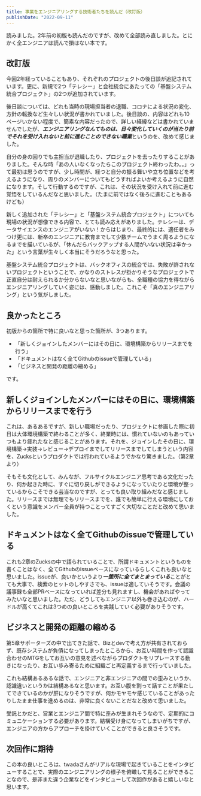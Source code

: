 ```yaml
---
title: 事業をエンジニアリングする技術者たちを読んだ（改訂版）
publishDate: "2022-09-11"
---
```



読みました。2年前の初版も読んだのですが、改めて全部読み直しました。とにかく全エンジニアは読んで損はない本です。

## 改訂版

今回2年経っていることもあり、それぞれのプロジェクトの後日談が追記されています。更に、新規で2つ「テレシー」と会社統合にあたっての「基盤システム統合プロジェクト」の2つが追加されています。

後日談については、どれも当時の現場担当者の退職、コロナによる状況の変化、方針の転換など生々しい状況が書かれていました。後日談の、内容はどれも10ページいかない程度で、簡素な内容だったので、詳しい経緯などは書かれていませんでしたが、***エンジニアリングなんてものは、日々変化していくのが当たり前でそれを受け入れないと前に進むことのできない職業***というのを、改めて感じました。

自分の身の回りでも主担当が退職したり、プロジェクトを去ったりすることがありました。そんな時「あの人いなくなったらこのプロジェクト終わったわ。。」って最初は思うのですが、少し時間が、経つと自分の振る舞いや立ち位置などを考えるようになり、周りのメンバーについてもどうすればよいか考えるように自然になります。そして行動するのですが、これは、その状況を受け入れて前に進む覚悟をしているんだなと思いました。（たまに前ではなく後ろに進むこともあるけども）

新しく追加された「テレシー」と「基盤システム統合プロジェクト」についても現場の状況が想像できる内容で、とても読み応えがありました。テレシーは、データサイエンスのエンジニアがいない！からはじまり、最終的には、適任者をみつけ更には、新卒のエンジニアに教育までして少数チームでうまく周るようになるまでを描いているが、「休んだらバックアップする人間がいない状況は辛かった」という言葉が生々しく本当にそうだろうなと思った。

基盤システム統合プロジェクトは、バックオフィスの統合では、失敗が許されないプロジェクトということで、かなりのストレスが掛かりそうなプロジェクトで正直自分は耐えられるか分からないなと思いながらも、全職種の協力を得ながらエンジニアリングしていく姿には、感動しました。これこそ「真のエンジニアリング」という気がしました。


## 良かったところ

初版からの箇所で特に良いなと思った箇所が、3つあります。

- 「新しくジョインしたメンバーにはその日に、環境構築からリリースまでを行う」
- 「ドキュメントはなく全てGithubのissueで管理している」
- 「ビジネスと開発の距離の縮める」

です。

## 新しくジョインしたメンバーにはその日に、環境構築からリリースまでを行う

これは、あるあるですが、新しい職場だったり、プロジェクトに参画した際に初日は大体環境構築で終わることが多く、終業時には、慣れていないのもあっていつもより疲れたなと感じることがあります。それを、ジョインしたその日に、環境構築→実装→レビュー→デプロイまでしてリリースまでしてしまうという内容を、Zucksというプロダクトでは行われているようでかなり驚きました。（第2章より）

そもそも文化として、みんなが、フルサイクルエンジニア思考である文化だったり、何か起きた時に、すぐに切り戻しができるようになっていたりと環境が整っているからこそできる芸当なのですが、とっても良い取り組みだなと感じました。リリースまでは無理でもリリースまでを、誰でも簡単に行える環境にしておくという意識をメンバー全員が持つことってすごく大切なことだと改めて思いました。

## ドキュメントはなく全てGithubのissueで管理している

これも2章のZucksの中で語られていることで、所謂ドキュメントというものを書くことはなく、全てGithubのissueベースになっているらしくこれも良いなと思いました。issueが、良いかというより***一箇所に全てまとまっている***ことがとても大事で、検索のヒットのしやすさでも、issueは適していそうです。会議の議事録も全部PRベースになっていれば差分も見れますし、機会があればやってみたいなと思いました。ただ、どうしてもエンジニア以外も巻き込むのが、ハードルが高くてこれは3つめの良いところを実践していく必要がありそうです。

## ビジネスと開発の距離の縮める

第5章サポーターズの中で出てきた話で、Bizとdevで考え方が共有されておらず、既存システムが負債になってしまったところから、お互い時間を作って認識合わせのMTGをしてお互いの意見を述べながらプロダクトをリプレースする動きになったり、お互い歩み寄るために組織ごと再定義するまで行っていました。

これも結構あるあるな話で、エンジニアと非エンジニアの間での歪みというか、認識違いというかは結構あるなと思います。お互い腹を割って話すことが果たしてできているのかが肝になりそうですが、何かモヤモヤ感じていることがあったりしたまま仕事を進めるのは、非常に良くないことだなと改めて思いました。

受託とかだと、営業とエンジニア間で特に歪みが生まれそうなので、定期的にコミュニケーションする必要があります。結構受け身になってしまいがちですが、エンジニアの方からアプローチを掛けていくことができると良さそうです。


## 次回作に期待

この本の良いところは、twadaさんがリアルな現場で起きていることをインタビューすることで、実際のエンジニアリングの様子を俯瞰して見ることができることなので、是非また違う企業などをインタビューして次回作があると嬉しいなと思います。


<LinkCard url="https://www.lambdanote.com/products/carta" />